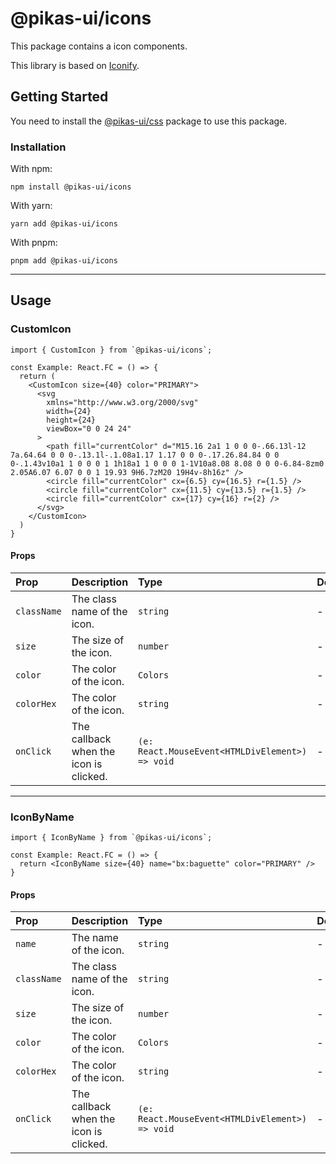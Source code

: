 

<NextSeo title="Icons" />

# @pikas-ui/icons

This package contains a icon components.

This library is based on [Iconify](https://iconify.design/).

## Getting Started

You need to install the <a href={cssLink}>@pikas-ui/css</a> package to use this package.

### Installation

With npm:

```
npm install @pikas-ui/icons
```

With yarn:

```
yarn add @pikas-ui/icons
```

With pnpm:

```
pnpm add @pikas-ui/icons
```

---

## Usage

### CustomIcon

<CustomIconExample />

```tsx
import { CustomIcon } from `@pikas-ui/icons`;

const Example: React.FC = () => {
  return (
    <CustomIcon size={40} color="PRIMARY">
      <svg
        xmlns="http://www.w3.org/2000/svg"
        width={24}
        height={24}
        viewBox="0 0 24 24"
      >
        <path fill="currentColor" d="M15.16 2a1 1 0 0 0-.66.13l-12 7a.64.64 0 0 0-.13.1l-.1.08a1.17 1.17 0 0 0-.17.26.84.84 0 0 0-.1.43v10a1 1 0 0 0 1 1h18a1 1 0 0 0 1-1V10a8.08 8.08 0 0 0-6.84-8zm0 2.05A6.07 6.07 0 0 1 19.93 9H6.7zM20 19H4v-8h16z" />
        <circle fill="currentColor" cx={6.5} cy={16.5} r={1.5} />
        <circle fill="currentColor" cx={11.5} cy={13.5} r={1.5} />
        <circle fill="currentColor" cx={17} cy={16} r={2} />
      </svg>
    </CustomIcon>
  )
}
```

#### Props

| Prop        | Description                            | Type                                            | Default |
| :---------- | :------------------------------------- | :---------------------------------------------- | :------ |
| `className` | The class name of the icon.            | `string`                                        | -       |
| `size`      | The size of the icon.                  | `number`                                        | -       |
| `color`     | The color of the icon.                 | `Colors`                                        | -       |
| `colorHex`  | The color of the icon.                 | `string`                                        | -       |
| `onClick`   | The callback when the icon is clicked. | `(e: React.MouseEvent<HTMLDivElement>) => void` | -       |

---

### IconByName

<IconByNameExample />

```tsx
import { IconByName } from `@pikas-ui/icons`;

const Example: React.FC = () => {
  return <IconByName size={40} name="bx:baguette" color="PRIMARY" />
}
```

#### Props

| Prop        | Description                            | Type                                            | Default |
| :---------- | :------------------------------------- | :---------------------------------------------- | :------ |
| `name`      | The name of the icon.                  | `string`                                        | -       |
| `className` | The class name of the icon.            | `string`                                        | -       |
| `size`      | The size of the icon.                  | `number`                                        | -       |
| `color`     | The color of the icon.                 | `Colors`                                        | -       |
| `colorHex`  | The color of the icon.                 | `string`                                        | -       |
| `onClick`   | The callback when the icon is clicked. | `(e: React.MouseEvent<HTMLDivElement>) => void` | -       |
